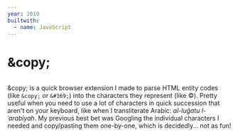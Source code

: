 ```yaml
---
year: 2019
builtwith:
  - name: JavaScript
---
```


# &amp;copy;

<Image n={0} scale={0.75} float="left" marginRight="1em" />

&amp;copy; is a quick browser extension I made to parse HTML entity codes (like `&copy;` or `&#169;`) into the characters they represent (like ©). Pretty useful when you need to use a lot of characters in quick succession that aren't on your keyboard, like when I transliterate Arabic: *al-luḡatu l-ʿarabīyah*. My previous best bet was Googling the individual characters I needed and copy/pasting them one-by-one, which is decidedly... not as fun!
